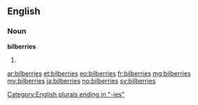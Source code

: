 ==English==

===Noun===
'''bilberries'''

# {{plural of|bilberry}}

[[Category:English plurals ending in "-ies"]]

[[ar:bilberries]]
[[et:bilberries]]
[[eo:bilberries]]
[[fr:bilberries]]
[[mg:bilberries]]
[[my:bilberries]]
[[ja:bilberries]]
[[no:bilberries]]
[[sv:bilberries]]